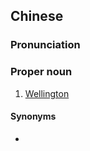 {{also|惠灵顿}}
==Chinese==
{{zh-forms|s=惠灵顿}}

===Pronunciation===
{{zh-pron
|m=Huìlíngdùn
|cat=pn
}}

===Proper noun===
{{zh-proper noun}}

# [[Wellington]] {{gloss|capital of New Zealand}}

====Synonyms====
* {{zh-l|威靈頓}}

{{zh-cat|Capital cities}}